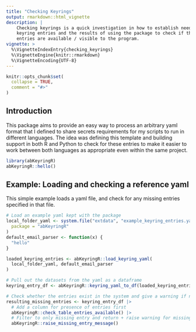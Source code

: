 ```yaml
---
title: "Checking Keyrings"
output: rmarkdown::html_vignette
description: |
    Checking keyrings is a quick investigation in how to establish needed
    keyring entries and the results of using the package to check if those
    entries are available / visible to the program.
vignette: >
  %\VignetteIndexEntry{checking_keyrings}
  %\VignetteEngine{knitr::rmarkdown}
  %\VignetteEncoding{UTF-8}
---
```


```r
knitr::opts_chunk$set(
  collapse = TRUE,
  comment = "#>"
)
```

## Introduction

This package aims to provide an easy way to process an arbitrary yaml format
that I defined to share secrets requirements for my scripts to run in different
languages. The idea was defining this template and building support in both R
and Python to check for these entries to make it easier to work between both
languages as appropriate even within the same project.

```r
library(abKeyringR)
abKeyringR::hello()
```

## Example: Loading and checking a reference yaml

This simple example loads a yaml file, and check for any missing entries
specified in that file.

```r
# Load an example yaml kept with the package
local_folder_yaml <- system.file("extdata", "example_keyring_entries.yaml",
  package = "abKeyringR"
)
default_email_parser <- function(x) {
  "hello"
}

loaded_keyring_entries <- abKeyringR::load_keyring_yaml(
  local_folder_yaml, default_email_parser
)

# Pull out the datasets from the yaml as a dataframe
keyring_entry_df <- abKeyringR::keyring_yaml_to_df(loaded_keyring_entries)

# Check whether the entries exist in the system and give a warning if not
resulting_missing_entries <- keyring_entry_df |>
  # Add a column for presence of entries first
  abKeyringR::check_table_entries_available() |>
  # Filter to only missing entry and return + raise warning for missing
  abKeyringR::raise_missing_entry_message()
```
